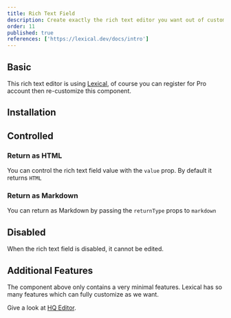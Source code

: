 ```yaml
---
title: Rich Text Field
description: Create exactly the rich text editor you want out of customizable building blocks.
order: 11
published: true
references: ['https://lexical.dev/docs/intro']
---
```


## Basic

This rich text editor is using [Lexical](https://lexical.dev/docs/intro), of course you can register for Pro account then re-customize this component.

<Demo component='forms/rich-text-field/rich-text-field-demo' />

## Installation

<Install component='rich-text-field' />

## Controlled

### Return as HTML
You can control the rich text field value with the `value` prop. By default it returns `HTML`
<Demo component="forms/rich-text-field/rich-text-field-controlled-html-demo" />

### Return as Markdown
You can return as Markdown by passing the `returnType` props to `markdown`
<Demo component="forms/rich-text-field/rich-text-field-controlled-markdown-demo" />

## Disabled

When the rich text field is disabled, it cannot be edited.

<Demo component='forms/rich-text-field/rich-text-field-disabled-demo' />

## Additional Features

The component above only contains a very minimal features.
Lexical has so many features which can fully customize as we want.

Give a look at [HQ Editor](https://hq-editor.vercel.app).
